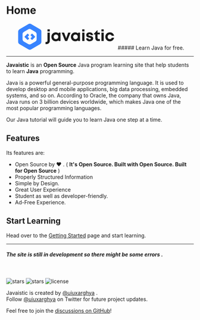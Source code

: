 
<h1 className="hidden">Home</h1>

<div className="mt-8" />

<div align="center">
  <svg height="70" width="270" viewBox="0 0 291 79" fill="none">
    <path
      d="M88.9 23.54h6.9v-6.4h-6.9v6.4zm-5.99 38.3h3.3c5.62 0 9.59-3.98 9.59-9.58v-25.3h-6.9v24.78c0 2.46-1.32 3.74-3.77 3.74H82.9v6.36zM123.17 26.96l-.71 2.42a12.57 12.57 0 00-8.4-3.13c-7.65 0-13.36 5.79-13.36 13.53 0 7.73 5.7 13.57 13.36 13.57 3.25 0 6.08-1.14 8.26-3.09l.61 2.33h5.38V26.96h-5.14zm-8.55 19.84a6.8 6.8 0 01-6.94-7.02 6.78 6.78 0 016.94-7.03 6.78 6.78 0 016.94 7.03 6.78 6.78 0 01-6.94 7.02zM151.7 26.96l-6.14 17.18-6.23-17.18h-7.37l10.39 25.63h6.37l10.1-25.63h-7.13zM182.4 26.96l-.71 2.42a12.57 12.57 0 00-8.4-3.13c-7.65 0-13.36 5.79-13.36 13.53 0 7.73 5.71 13.57 13.36 13.57 3.25 0 6.09-1.14 8.26-3.09l.61 2.33h5.38V26.96h-5.14zm-8.55 19.84a6.8 6.8 0 01-6.94-7.02 6.78 6.78 0 016.94-7.03 6.78 6.78 0 016.94 7.03 6.78 6.78 0 01-6.94 7.02zM194.22 23.54h6.84v-6.4h-6.84v6.4zm0 29.05h6.89V26.96h-6.9V52.6zM216.74 53.35c6.47 0 10.71-3.42 10.71-8.64 0-6.26-5.33-7.12-9.48-7.88-2.65-.47-4.82-.9-4.82-2.6 0-1.48 1.28-2.43 3.4-2.43 2.4 0 3.82 1 3.87 3.04h6.56c-.05-5.13-4.1-8.59-10.24-8.59-6.14 0-10.24 3.37-10.24 8.21 0 6.03 5.19 7.12 9.25 7.83 2.69.43 4.9.95 4.9 2.7 0 1.72-1.74 2.62-3.63 2.62-2.45 0-4.2-1.14-4.25-3.42h-6.7c0 5.46 4.3 9.16 10.67 9.16zM244.75 46.42c-2.55 0-3.96-1.42-3.96-3.9v-9.96h6.94v-5.6h-7.04v-6.64h-1.32l-10.05 10.72v1.52h4.58v10.92c0 5.65 3.44 9.11 9.06 9.11h4.9v-6.17h-3.1zM252.57 23.54h6.85v-6.4h-6.85v6.4zm0 29.05h6.9V26.96h-6.9V52.6zM277.93 53.35c6.65 0 11.89-4.37 13.07-10.82h-6.94c-1.18 2.75-3.35 4.27-6.13 4.27-3.69 0-6.56-3.08-6.56-7.02 0-4 2.83-7.03 6.56-7.03a6.54 6.54 0 016.13 4.04h6.85c-1.23-6.32-6.33-10.54-12.94-10.54-7.74 0-13.6 5.79-13.6 13.48s5.86 13.62 13.56 13.62z"
      fill="currentColor"
    />
    <path
      d="M39.26 1.16l27.07 15.63a8.13 8.13 0 014.06 7.03v31.26c0 2.9-1.54 5.59-4.06 7.04L39.26 77.75a8.13 8.13 0 01-8.13 0L4.06 62.12A8.13 8.13 0 010 55.08V23.82c0-2.9 1.55-5.58 4.06-7.03L31.13 1.16a8.13 8.13 0 018.13 0zm12.65 23.57L38.67 17.1a8.13 8.13 0 00-8.11 0l-13.24 7.63a8.13 8.13 0 00-4.07 7.04V47c0 2.9 1.55 5.6 4.07 7.04l13.24 7.63a8.13 8.13 0 008.11 0l13.24-7.63A8.13 8.13 0 0055.98 47V31.77c0-2.9-1.56-5.6-4.07-7.04zM19.85 38.57l7.66-7.67a1.63 1.63 0 012.3 0l2.69 2.68c.63.64.63 1.67 0 2.3l-3.84 3.84 3.84 3.83c.63.64.63 1.67 0 2.3l-2.69 2.68c-.63.64-1.66.64-2.3 0l-7.66-7.66a1.63 1.63 0 010-2.3zm31.02-.05l-7.67-7.67a1.63 1.63 0 00-2.3 0l-2.68 2.68a1.63 1.63 0 000 2.3l3.83 3.84-3.83 3.83a1.63 1.63 0 000 2.3l2.69 2.68c.63.64 1.66.64 2.3 0l7.66-7.66c.64-.64.64-1.67 0-2.3z"
      fill="#3884FF"
    />
  </svg>
  ##### Learn Java for free.
</div>
<div className="mb-10" />

---

**Javaistic** is an **Open Source** Java program learning site that help students to learn **Java** programming.

Java is a powerful general-purpose programming language.
It is used to develop desktop and mobile applications, big data processing, embedded systems, and so on.
According to Oracle, the company that owns Java, Java runs on 3 billion devices worldwide, which makes Java one of the most popular programming languages.

Our Java tutorial will guide you to learn Java one step at a time.

<div className="mt-16" />
<div className="center">
  <Features />
</div>
<div className="mb-4" />

## Features

Its features are:

- Open Source by ❤️ . ( **It's Open Source. Built with Open Source. Built for Open Source** )
- Properly Structured Information
- Simple by Design.
- Great User Experience
- Student as well as developer-friendly.
- Ad-Free Experience.

## Start Learning

Head over to the [Getting Started](/getting-started) page and start learning.

<div className="mt-16" />

---

##### The site is still in development so there might be some errors .

<br />

<p className="flex h-6">
  <img
    alt="stars"
    src="https://badgen.net/github/stars/uiuxarghya/javaistic"
    className="inline-block mr-2"
  />
  <img
    alt="stars"
    src="https://badgen.net/github/release/uiuxarghya/javaistic/"
    className="inline-block mr-2"
  />
  <img
    alt="license"
    src="https://badgen.net/github/license/uiuxarghya/javaistic"
    className="inline-block mr-2"
  />
</p>

Javaistic is created by [@uiuxarghya](https://uiuxarghya.netlify.app/) .<br/>
Follow [@uiuxarghya](https://twitter.com/uiuxarghya) on Twitter for future project
updates.

Feel free to join the [discussions on GitHub](https://github.com/uiuxarghya/javaistic/discussions)!
